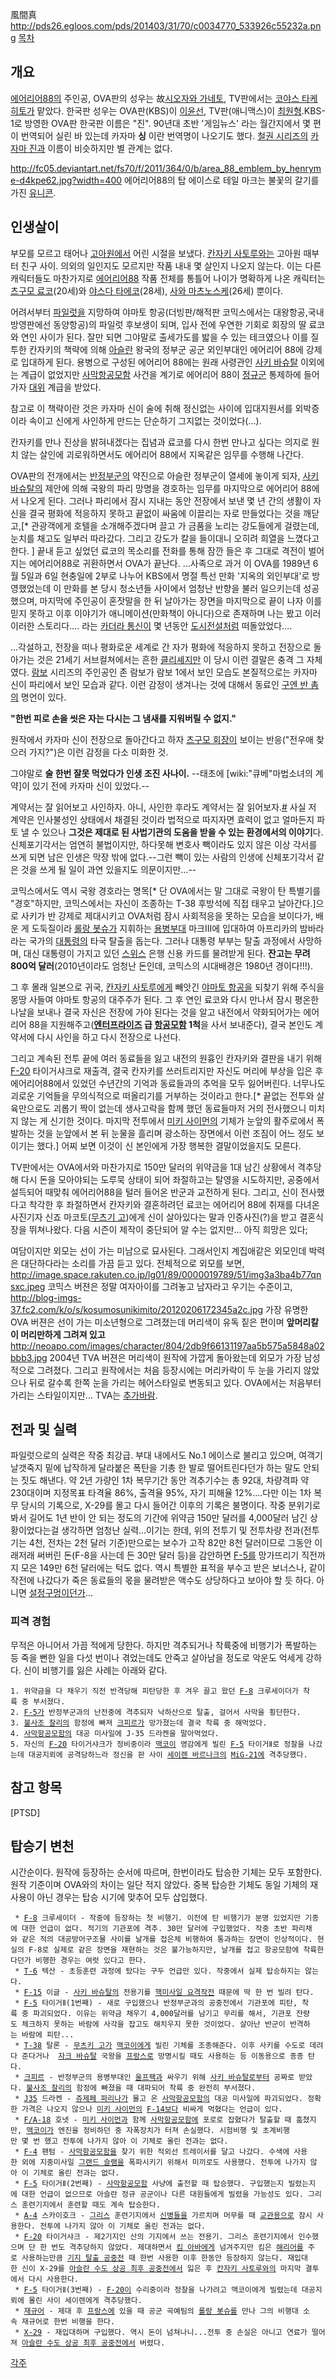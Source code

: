 風間真
http://pds26.egloos.com/pds/201403/31/70/c0034770_533926c55232a.png
[[목차]]
== 개요 ==
[[에어리어88]]의 주인공, OVA판의 성우는 故[[시오자와 가네토]], TV판에서는 [[코야스 타케히토]]가 맡았다. 한국판 성우는 OVA판(KBS)이 [[이윤선]], TV판(애니맥스)이 [[최원형]].KBS-1로 방영한 OVA판 한국판 이름은 "진". 90년대 초반 '게임뉴스' 라는 월간지에서 몇 편이 번역되어 실린 바 있는데 카자마 '''싱''' 이란 번역명이 나오기도 했다.
[[철권 시리즈]]의 [[카자마 진]]과 이름이 비슷하지만 별 관계는 없다.

http://fc05.deviantart.net/fs70/f/2011/364/0/b/area_88_emblem_by_henryme-d4kpe62.jpg?width=400
에어리어88의 탑 에이스로 테일 마크는 불꽃의 갈기를 가진 [[유니콘]].

== 인생살이 ==
부모를 모르고 태어나 [[고아원]]에서 어린 시절을 보냈다. [[칸자키 사토루]]와는 고아원 때부터 친구 사이. 의외의 일인지도 모르지만 작품 내내 몇 살인지 나오지 않는다. 이는 다른 캐릭터들도 마찬가지로 [[에어리어88]] 작품 전체를 통틀어 나이가 명확하게 나온 캐릭터는 [[츠구모 료코]](20세)와 [[야스다 타에코]](28세), [[사와 마츠노스케]](26세) 뿐이다.

어려서부터 [[파일럿]]을 지망하여 야마토 항공(더빙판/해적판 코믹스에서는 대왕항공,국내 방영판에선 동양항공)의 파일럿 후보생이 되며, 입사 전에 우연한 기회로 회장의 딸 료코와 연인 사이가 된다. 잘만 되면 그야말로 출세가도를 밟을 수 있는 테크였으나 이를 질투한 칸자키의 책략에 의해 [[아슬란]] 왕국의 정부군 공군 외인부대인 에어리어 88에 강제로 입대하게 된다. 용병으로 구성된 에어리어 88에는 원래 사령관인 [[사키 바슈탈]] 이외에는 계급이 없었지만 [[사막항공모함]] 사건을 계기로 에어리어 88이 [[정규군]] 통제하에 들어가자 [[대위]] 계급을 받았다.

참고로 이 책략이란 것은 카자마 신이 술에 취해 정신없는 사이에 입대지원서를 외박증이라 속이고 신에게 사인하게 만드는 단순하기 그지없는 것이었다(…).

칸자키를 만나 진상을 밝혀내겠다는 집념과 료코를 다시 한번 만나고 싶다는 의지로 원치 않는 살인에 괴로워하면서도 에어리어 88에서 지옥같은 임무를 수행해 나간다.

OVA판의 전개에서는 [[반정부군]]의 약진으로 아슬란 정부군이 열세에 놓이게 되자, [[사키 바슈탈]]의 제안에 의해 국왕의 파리 망명을 경호하는 임무를 마지막으로 에어리어 88에서 나오게 된다. 그러나 파리에서 잠시 지내는 동안 전장에서 보낸 몇 년 간의 생활이 자신을 결국 평화에 적응하지 못하고 끝없이 싸움에 이끌리는 자로 만들었다는 것을 깨닫고,[* 관광객에게 호텔을 소개해주겠다며 끌고 가 금품을 노리는 강도들에게 걸렸는데, 눈치를 채고도 일부러 따라갔다. 그리고 강도가 칼을 들이대니 오히려 희열을 느꼈다고 한다. ] 끝내 듣고 싶었던 료코의 목소리를 전화를 통해 잠깐 들은 후 그대로 격전이 벌어지는 에어리어88로 귀환하면서 OVA가 끝난다.
…사족으로 과거 이 OVA를 1989년 6월 5일과 6일 현충일에 2부로 나누어 KBS에서 명절 특선 만화 '지옥의 외인부대'로 방영했었는데 이 만화를 본 당시 청소년들 사이에서 엄청난 반향을 불러 일으키는데 성공했으며, 마지막에 주인공이 혼잣말을 한 뒤 날아가는 장면을 마지막으로 끝이 나자 이를 믿지 못하고 이후 이야기가 애니메이션(만화책이 아니다)으로 존재하며 나는 봤고 이러이러한 스토리다…. 라는 [[카더라 통신]]이 몇 년동안 [[도시전설]]처럼 떠돌았었다….

…각설하고, 전장을 떠나 평화로운 세계로 간 자가 평화에 적응하지 못하고 전장으로 돌아가는 것은 21세기 서브컬쳐에서는 흔한 [[클리셰]]지만 이 당시 이런 결말은 충격 그 자체였다. [[람보]] 시리즈의 주인공인 존 람보가 람보 1에서 보인 모습도 본질적으로는 카자마 신이 파리에서 보인 모습과 같다. 이런 감정이 생겨나는 것에 대해서 동료인 [[구엔 반 촘]]의 명언이 있다. 

'''"한번 피로 손을 씻은 자는 다시는 그 냄새를 지워버릴 수 없지."'''

원작에서 카자마 신이 전장으로 돌아간다고 하자 [[츠구모 회장]]이 보이는 반응("전우애 찾으러 가지?")은 이런 감정을 다소 미화한 것.

그야말로 '''술 한번 잘못 먹었다가 인생 조진 사나이.''' --태초에 [wiki:"큐베"마법소녀의 계약]이 있기 전에 카자마 신이 있었다.--

계약서는 잘 읽어보고 사인하자. 아니, 사인한 후라도 계약서는 잘 읽어보자.[http://sonnet.egloos.com/1688190 #]
사실 저 계약은 인사불성인 상태에서 채결된 것이라 법적으로 따지자면 효력이 없고 얼마든지 파토 낼 수 있으나 '''그것은 제대로 된 사법기관의 도움을 받을 수 있는 환경에서의 이야기'''다. 신체포기각서는 엄연히 불법이지만, 하다못해 변호사 빽이라도 있지 않은 이상 각서를 쓰게 되면 남은 인생은 막장 밖에 없다.--그런 빽이 있는 사람의 인생에 신체포기각서 같은 것을 쓰게 될 일이 과연 있을지도 의문이지만...--

코믹스에서도 역시 국왕 경호라는 명목[* 단 OVA에서는 말 그대로 국왕이 탄 특별기를 "경호"하지만, 코믹스에서는 자신이 조종하는 T-38 후방석에 직접 태우고 날아간다.]으로 사키가 반 강제로 제대시키고 OVA처럼 잠시 사회적응을 못하는 모습을 보이다가, 배운 게 도둑질이라 [[롤랑 봇슈]]가 지휘하는 [[용병]]부대 마크III에 입대하여 아프리카의 밤바라라는 국가의 [[대통령]]의 타국 탈출을 돕는다. 그러나 대통령 부부는 탈출 과정에서 사망하며, 대신 대통령이 가지고 있던 [[스위스]] 은행 신용 카드를 물려받게 된다. '''잔고는 무려 800억 달러'''(2010년이라도 엄청난 돈인데, 코믹스의 시대배경은 1980년 경이다!!!). 

그 후 몰래 일본으로 귀국, [[칸자키 사토루]]에게 빼앗긴 [[야마토 항공]]을 되찾기 위해 주식을 몽땅 사들여 야마토 항공의 대주주가 된다. 그 후 연인 료코와 다시 만나서 잠시 평온한 나날을 보내나 결국 자신은 전장에 가야 된다는 것을 알고 내전에서 약화되어가는 에어리어 88을 지원해주고('''[[엔터프라이즈]] 급 [[항공모함]] 1척'''을 사서 보내준다), 결국 본인도 계약서에 다시 사인을 하고 다시 전장으로 나선다. 

그리고 계속된 전투 끝에 여러 동료들을 잃고 내전의 원흉인 칸자키와 결판을 내기 위해 [[F-20]] 타이거샤크로 재출격, 결국 칸자키를 쓰러트리지만 자신도 머리에 부상을 입은 후 에어리어88에서 있었던 수년간의 기억과 동료들과의 추억을 모두 잃어버린다. 너무나도 괴로운 기억들을 무의식적으로 떠올리기를 거부하는 것이라고 한다.[* 끝없는 전투와 살육만으로도 괴롭기 짝이 없는데 생사고락을 함께 했던 동료들마저 거의 전사했으니 미치지 않는 게 신기한 것이다. 마지막 전투에서 [[미키 사이먼]]의 기체가 눈앞의 활주로에서 폭발하는 것을 눈앞에서 본 뒤 눈물을 흘리며 광소하는 장면에서 이런 조짐이 어느 정도 보이기는 했다.] 어찌 보면 이것이 신 본인에게 가장 행복한 결말이었을지도 모른다.
 
TV판에서는 OVA에서와 마찬가지로 150만 달러의 위약금을 1대 남긴 상황에서 격추당해 다시 돈을 모아야되는 도루묵 상태이 되어 좌절하고는 탈영을 시도하지만, 공중에서 설득되어 때맞춰 에어리어88을 털러 들어온 반군과 교전하게 된다.
그리고, 신이 전사했다고 착각한 후 좌절하면서 칸자키와 결혼하려던 료코는 에어리어 88에 취재를 다녀온 사진기자 신죠 마코토([[무츠기 고]])에게 신이 살아있다는 말과 인증사진(?)을 받고 결혼식장을 뛰쳐나왔다. 다음 시즌이 제작이 중단되어 알 수는 없지만... 아직 희망은 있다; 

여담이지만 외모는 선이 가는 미남으로 묘사된다. 그래서인지 계집애같은 외모인데 박력은 대단하다라는 소리를 가끔 듣고 있다. 전체적으로 외모를 보면, 
http://image.space.rakuten.co.jp/lg01/89/0000019789/51/img3a3ba4b77qnsxc.jpeg
코믹스 버젼은 정말 여자아이를 그려놓고 남자라고 우기는 수준이고,
http://blog-imgs-37.fc2.com/k/o/s/kosumosunikimito/20120206172345a2c.jpg
가장 유명한 OVA 버젼은 선이 가는 미소년형으로 그려졌는데 머리색이 유독 짙은 편이며 '''앞머리칼이 머리만하게 그려져 있고'''
http://neoapo.com/images/character/804/2db9f66131197aa5b575a5848a02bbb3.jpg
2004년 TVA 버젼은 머리색이 원작에 가깝게 돌아왔는데 외모가 가장 남성적으로 그려졌다.
그리고 원작에서는 처음 등장시에는 머리카락이 두 눈을 가리지 않았으나 뒤로 갈수록 한쪽 눈을 가리는 헤어스타일로 변동되고 있다. OVA에서는 처음부터 가리는 스타일이지만... TVA는 [[추가바람]].

== 전과 및 실력 ==

파일럿으로의 실력은 작중 최강급. 부대 내에서도 No.1 에이스로 불리고 있으며, 여객기 날갯죽지 밑에 납작하게 달라붙은 폭탄을 기총 한 발로 떨어트린다던가 하는 말도 안되는 짓도 해낸다. 약 2년 가량인 1차 복무기간 동안 격추기수는 총 92대, 차량격파 약 230대이며 지정목표 타격율 86%, 출격율 95%, 자기 피해율 12%....다만 이는 1차 복무 당시의 기록으로, X-29를 몰고 다시 들어간 이후의 기록은 불명이다.
작중 분위기로 봐서 길어도 1년 반이 안 되는 정도의 기간에 위약금 150만 달러를 4,000달러 남긴 상황이었다는걸 생각하면 엄청난 실력...이기는 한데, 위의 전투기 및 전투차량 전과(전투기는 4천, 전차는 2천 달러 기준)만으로는 보수가 고작 82만 8천 달러이므로 그동안 이래저래 써버린 돈(F-8을 사는데 든 30만 달러 등)을 감안하면 [[F-5]]를 망가뜨리기 직전까지 모은 149만 6천 달러에는 턱도 없다. 역시 특별한 표적을 부수고 받은 보너스나, 같이 작전에 나갔다가 죽은 동료들의 몫을 물려받은 액수도 상당하다고 보아야 할 듯 하다. 아니면 [[설정구멍]]이던가...


=== 피격 경험 ===

무적은 아니어서 가끔 적에게 당한다. 하지만 격추되거나 착륙중에 비행기가 폭발하는 등 죽을 뻔한 일을 다섯 번이나 겪었는데도 안죽고 살아남을 정도로 악운도 억세게 강하다. 신이 비행기를 잃은 사례는 아래와 같다.

 1. 위약금을 다 채우기 직전 반격당해 피탄당한 후 겨우 끌고 왔던 [[F-8]] 크루세이더가 착륙 중 부서졌다. 
 2. [[F-5]]가 반정부군과의 난전중에 격추되자 낙하산으로 탈출, 걸어서 사막을 횡단한다.
 3. [[불사조 찰리]]의 함정에 빠져 [[크피르]]가 망가졌는데 결국 착륙 중 해먹었다. 
 4. [[사막항공모함]]의 대공 미사일에 J-35 드라켄을 말아먹었다. 
 5. 자신의 [[F-20]] 타이거샤크가 정비중이라 [[맥코이]] 영감에게 빌린 [[F-5]] 타이거Ⅱ로 정찰을 나갔는데 대공지뢰에 공격당하느라 정신을 판 사이 [[세이렌 바르나크]]의 [[MiG-21]]에 격추당했다. 


== 참고 항목 ==
[PTSD]

== 탑승기 변천 ==
시간순이다. 원작에 등장하는 순서에 따르며, 한번이라도 탑승한 기체는 모두 포함한다. 원작 기준이며 OVA와의 차이는 일단 적지 않았다. 중복 탑승한 기체도 동일 기체의 재사용이 아닌 경우는 탑승 시기에 맞추어 모두 삽입했다.

  * [[F-8]] 크루세이더 - 작중에 등장하는 첫 비행기. 이전에 탄 비행기가 분명 있었지만 기종에 대한 언급이 없다. 적기의 기관포에 격추. 30만 달러에 구입했었다. 작중 초반 파리채와 같은 적의 대공방어구조물 사이를 날개를 접은체 비행하여 통과하는 장면이 인상적이다. 현실의 F-8로 실제로 같은 장면을 재현하는 것은 불가능하지만, 날개를 접고 항공모함에 착륙한다던가 비행한 경우는 여럿 있다고 한다.
  * [[T-6]] 텍산 - 초등훈련 과정에 탔다는 구두 언급만 있다. 작중에서 실제 탑승하지는 않는다.
  * [[F-15]] 이글 - [[사키 바슈탈]]의 전용기를 [[핵미사일 요격작전]] 때문에 딱 한 번 빌려 탄다.
  * [[F-5]] 타이거Ⅱ(1번째) - 새로 구입했으나 반정부군과의 공중전에서 기관포에 피탄, 착륙 중 파괴되었다. 이유는 위약금 채우기 4,000달러를 남기고 무리를 해서, 기관포 잔량도 체크하지 못하는 바람에 사각을 잡고도 해치우지 못한 것이었다. 살아난 반군이 반격하는 바람에 피탄...
  * [[T-38]] 탈론 - [[무츠키 고]]가 [[맥코이]]에게 빌린 기체를 조종해준다. 이후 사키를 수도로 데려다 준다거나  [[자크 바슈탈]] 국왕을 [[프랑스]]로 망명시킬 때도 사용하는 등 이동용으로 종종 탄다.
  * [[크피르]] - 반정부군의 용병부대인 [[울프팩]]과 싸우기 위해 [[사키 바슈탈]]로부터 공짜로 받았다. [[불사조 찰리]]의 함정에 빠졌을 때 대파되어 착륙 중 완전히 부서졌다.
  * [[J35]] 드라켄 - [[쥬제페 파리나]]가 몰고 온 [[사막항공모함]]의 대공 미사일에 파괴되었다. 정확한 가격은 나오지 않으나 [[미키 사이먼]]의 [[F-14]]보다 비싸게 먹혔다는 언급이 있다.
  * [[F/A-18]] 호넷 - [[미키 사이먼]]과 함께 [[사막항공모함]]에 포로로 잡혔다가 탈출할 때 훔쳤지만, [[맥코이]]가 엔진을 정비하던 중 자폭장치가 터져 손실했다. 시험비행 및 초계비행만 몇 번 했고 전투에 나가지 않아 이 기체로 올린 전과는 없다.
  * [[F-4]] 팬텀 - [[사막항공모함]]을 찾기 위한 적외선 트레이서를 달고 나갔다. 수색에 사용한 외에 지중미사일 [[그랜드 슬램]]을 폭파시키기 위해서 미끼로도 사용했다. 전투에 나가지 않아 이 기체로 올린 전과는 없다.
  * [[F-5]] 타이거Ⅱ(2번째) - [[사막항공모함]] 사냥에 출전할 때 탑승했다. 구입했는지 빌렸는지에 대한 언급이 없으므로 아슬란 정규 공군이나 다른 대원들에게 빌렸을 가능성도 있다. 그리스 훈련기지에서 훈련할 때도 계속 탑승한다.
  * [[A-4]] 스카이호크 - [[그리스]] 훈련기지에서 [[신병]]들을 가르치며 머무를 때 [[교관]]용으로 잠시 사용한다. 전투에 나가지 않아 이 기체로 올린 전과는 없다.
  * [[F-20]] 타이거샤크 - 제2기지인 산의 기지에서 쓰는 전용기. 그리스 훈련기지에서 인수했으며 단 한 번도 격추당하지 않았다. 제대하면서 [[킴 아바]]에게 넘겨주지만 킴은 [[해리어]]를 주로 사용하는만큼 [[기지 탈출 공중전]] 때 한번 사용한 이후 한동안 등장하지 않는다. 재입대한 신이 X-29를 [[아슬란 수도 상공 최후 공중전]]에서 잃은 후 [[칸자키 사토루]]와의 마지막 결투에서 다시 사용한다. 
  * [[F-5]] 타이거Ⅱ(3번째) - [[F-20]]이 수리중이라 정찰을 나가려고 맥코이에게 빌렸는데 대공지뢰에 몰린 사이 세이렌에게 격추당했다.
  * [[재규어]] - 제대 후 [[프랑스]]에 있을 때 공군 곡예팀의 [[롤랑 봇슈]]를 만나 그의 비행대 소속 재규어로 한번 비행을 한다.
  * [[X-29]] - 재입대하며 구입했다. 역시 돈이 넘쳐나니...전투 중 손실은 아니고 연료가 떨어져 [[아슬란 수도 상공 최후 공중전]]에서 버렸다.




[[각주]]
